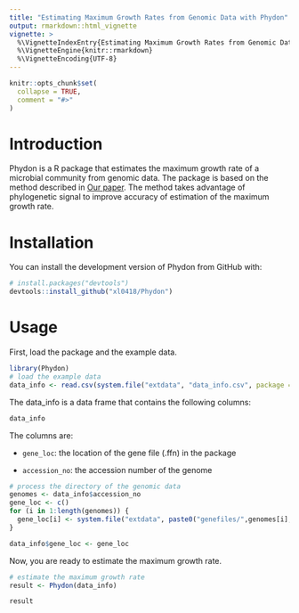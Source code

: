 ```yaml
---
title: "Estimating Maximum Growth Rates from Genomic Data with Phydon"
output: rmarkdown::html_vignette
vignette: >
  %\VignetteIndexEntry{Estimating Maximum Growth Rates from Genomic Data with Phydon}
  %\VignetteEngine{knitr::rmarkdown}
  %\VignetteEncoding{UTF-8}
---
```


```r
knitr::opts_chunk$set(
  collapse = TRUE,
  comment = "#>"
)
```

# Introduction

Phydon is a R package that estimates the maximum growth rate of a microbial community from genomic data. The package is based on the method described in [Our paper](). The method takes advantage of phylogenetic signal to improve accuracy of estimation of the maximum growth rate. 

# Installation

You can install the development version of Phydon from GitHub with:

```r
# install.packages("devtools")
devtools::install_github("xl0418/Phydon")
```


# Usage

First, load the package and the example data.

```r
library(Phydon)
# load the example data
data_info <- read.csv(system.file("extdata", "data_info.csv", package = "Phydon"))
```

The data_info is a data frame that contains the following columns:

```r
data_info
```

The columns are:

- `gene_loc`: the location of the gene file (.ffn) in the package

- `accession_no`: the accession number of the genome


```r

# process the directory of the genomic data
genomes <- data_info$accession_no
gene_loc <- c()
for (i in 1:length(genomes)) {
  gene_loc[i] <- system.file("extdata", paste0("genefiles/",genomes[i],"/",genomes[i],".ffn"), package = "Phydon")
}

data_info$gene_loc <- gene_loc
```


Now, you are ready to estimate the maximum growth rate.

```r
# estimate the maximum growth rate
result <- Phydon(data_info)
```

```r
result
```
